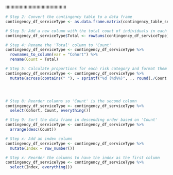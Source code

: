 !!!!!!!!!!!!!!!!!!!!!!!!!!!!!!!!!!!!!!!!!!!!!!!

```r

# Step 2: Convert the contingency table to a data frame
contingency_df_serviceType <- as.data.frame.matrix(contingency_table_serviceType)

# Step 3: Add a new column with the total count of individuals in each cohort
contingency_df_serviceType$Total <- rowSums(contingency_df_serviceType)

# Step 4: Rename the 'Total' column to 'Count'
contingency_df_serviceType <- contingency_df_serviceType %>%
  rownames_to_column(var = "Cohort") %>%
  rename(Count = Total)

# Step 5: Calculate proportions for each risk category and format them as percentages
contingency_df_serviceType <- contingency_df_serviceType %>%
  mutate(across(contains(" "), ~ sprintf("%d (%d%%)", ., round(./Count * 100))))




# Step 8: Reorder columns so 'Count' is the second column
contingency_df_serviceType <- contingency_df_serviceType %>%
  select(Cohort, Count, everything())

# Step 9: Sort the data frame in descending order based on 'Count'
contingency_df_serviceType <- contingency_df_serviceType %>%
  arrange(desc(Count))

# Step x: Add an index column
contingency_df_serviceType <- contingency_df_serviceType %>%
  mutate(Index = row_number())

# Step x: Reorder the columns to have the index as the first column
contingency_df_serviceType <- contingency_df_serviceType %>%
  select(Index, everything())

```